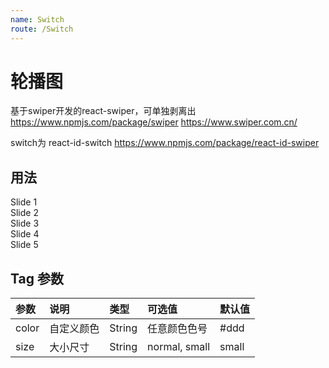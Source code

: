 ```yaml
---
name: Switch
route: /Switch
---
```






 

# 轮播图 

基于swiper开发的react-swiper，可单独剥离出
https://www.npmjs.com/package/swiper
https://www.swiper.com.cn/

switch为 react-id-switch
https://www.npmjs.com/package/react-id-swiper

## 用法
<Playground>
  <Swiper>
      <div>Slide 1</div>
      <div>Slide 2</div>
      <div>Slide 3</div>
      <div>Slide 4</div>
      <div>Slide 5</div>
    </Swiper>
</Playground>


## Tag 参数
| 参数 | 说明 | 类型 | 可选值 | 默认值 |
| :--- | :--- | :---- | :--- | :---- |
| color | 自定义颜色 | String | 任意颜色色号 | #ddd
| size | 大小尺寸 | String  | normal, small |  small